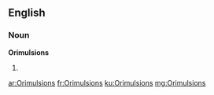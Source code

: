 ==English==

===Noun===
'''Orimulsions'''

# {{plural of|Orimulsion}}

[[ar:Orimulsions]]
[[fr:Orimulsions]]
[[ku:Orimulsions]]
[[mg:Orimulsions]]